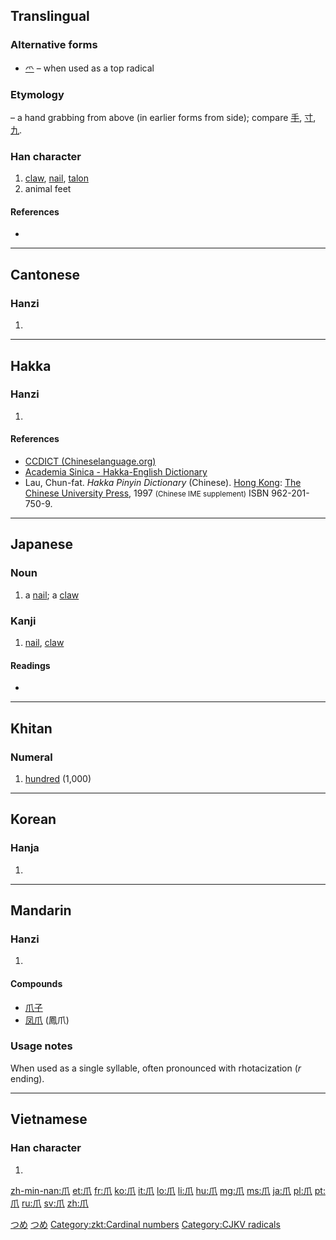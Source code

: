 {{also|爫|瓜|手|寸}}
==Translingual==
{{stroke order|type=animate}}

===Alternative forms===
* [[爫]] – when used as a top radical

===Etymology===
{{liushu|p}} – a hand grabbing from above (in earlier forms from side); compare [[手]], [[寸]], [[九]].

{{Han etyl}}

===Han character===
{{Han char|rn=87|rad=爪|as=00|sn=4|four=7223<sub>0</sub>|canj=竹中人 (HLO)}}

# [[claw]], [[nail]], [[talon]]
# animal feet

====References====
* {{Han ref|kx=0688.260|dkj=19653|dj=1101.120|hdz=32030.010|uh=722A|ud=29226|bh=A4F6|bd=42230}}

----

==Cantonese==

===Hanzi===
{{yue-hanzi|jyut=|y=jaau2}}

# {{defn|lang=yue|sort=爪00}}

----

==Hakka==

===Hanzi===
{{hak-hanzi|poj=tsáu|gd=tsau<sup>3</sup> [Meixian]|hpy=zau3}}

# {{defn|lang=hak|sort=爪00}}

====References====
*[http://www.chinalanguage.com/dictionaries/?mode=view&view=chardict&query=%E7%88%AA CCDICT (Chineselanguage.org)]
*[http://minhakka.ling.sinica.edu.tw/bkg/hakyin/search.php?DETAIL=1&LIMIT=id=47634&dbname=su_tian_1&graph=2 Academia Sinica - Hakka-English Dictionary]
*Lau, Chun-fat. ''Hakka Pinyin Dictionary'' (Chinese). [[Hong Kong]]: [[w:Chinese University of Hong Kong|The Chinese University Press]], 1997 <small>(Chinese IME supplement)</small> ISBN 962-201-750-9.

----

==Japanese==

===Noun===
{{ja-noun|k|hira=つめ|rom=tsume}}

# a [[nail]]; a [[claw]]

===Kanji===
{{ja-kanji|grade=|rs=爪00}}

# [[nail]], [[claw]]

====Readings====
* {{ja-readings|on=[[そう]] (sō)|kun=[[つめ]] (tsume)}}

[[Category:1000 Japanese basic words|つめ]]
[[Category:ja:Anatomy|つめ]]

----

==Khitan==

===Numeral===
{{head|zkt|numeral|tr=jau}}

# [[hundred]] (1,000)

[[Category:zkt:Cardinal numbers]]

----

==Korean==

===Hanja===
{{ko-hanja|hangeul=조|eumhun=|rv=jo|mr=cho|y=co}}

# {{defn|lang=ko|sort=爪00}}

----

==Mandarin==

===Hanzi===
{{cmn-hanzi|pin=[[zhuǎ]] ([[zhua3]])|wg=chua<sup>3</sup>}}

# {{defn|lang=cmn|sort=爪00}}

====Compounds====
* [[爪子]]
* [[凤爪]] (鳳爪)

===Usage notes===
When used as a single syllable, often pronounced with rhotacization (''r'' ending).

----

==Vietnamese==

===Han character===
{{vi-hantu|[[trảo]], [[trẩu]], [[vuốt]], [[trảu]]|rs=爪00}}

# {{defn|lang=vi|sort=爪00}}

[[Category:CJKV radicals]]

[[zh-min-nan:爪]]
[[et:爪]]
[[fr:爪]]
[[ko:爪]]
[[it:爪]]
[[lo:爪]]
[[li:爪]]
[[hu:爪]]
[[mg:爪]]
[[ms:爪]]
[[ja:爪]]
[[pl:爪]]
[[pt:爪]]
[[ru:爪]]
[[sv:爪]]
[[zh:爪]]
